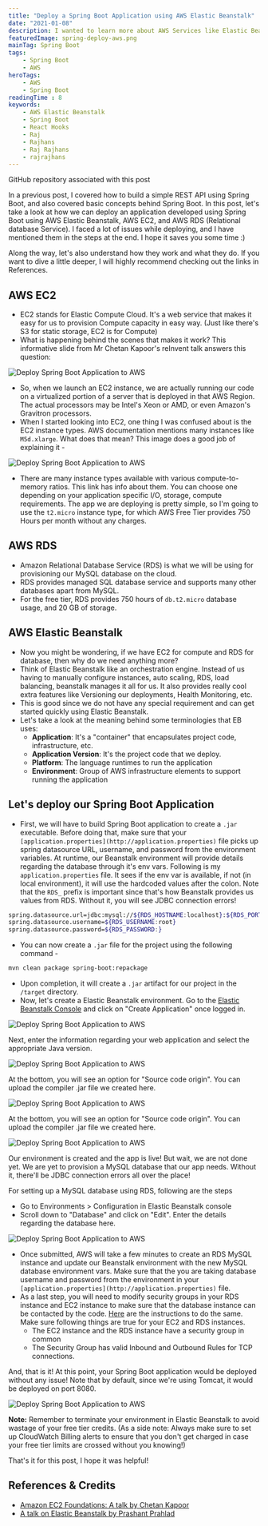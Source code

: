 ```yaml
---
title: "Deploy a Spring Boot Application using AWS Elastic Beanstalk"
date: "2021-01-08"
description: I wanted to learn more about AWS Services like Elastic Beanstalk, RDS, and EC2. So, I tried them out and deployed a simple REST API developed using Spring Boot that uses MySQL as a database. This post covers what these AWS services can do for you, and how you can start using them right away.
featuredImage: spring-deploy-aws.png
mainTag: Spring Boot
tags:
    - Spring Boot
    - AWS
heroTags:
    - AWS
    - Spring Boot
readingTime : 8
keywords:
    - AWS Elastic Beanstalk
    - Spring Boot
    - React Hooks
    - Raj
    - Rajhans
    - Raj Rajhans
    - rajrajhans
---
```


<Alert><ExtLink link="https://github.com/rajrajhans/spring-boot-todo">GitHub repository associated with this post</ExtLink></Alert>

In a previous post, I covered how to build a simple REST API using Spring Boot, and also covered basic concepts behind Spring Boot. In this post, let's take a look at how we can deploy an application developed using Spring Boot using AWS Elastic Beanstalk, AWS EC2, and AWS RDS (Relational database Service). I faced a lot of issues while deploying, and I have mentioned them in the steps at the end. I hope it saves you some time :)

Along the way, let's also understand how they work and what they do. If you want to dive a little deeper, I will highly recommend checking out the links in References.

## AWS EC2

- EC2 stands for Elastic Compute Cloud. It's a web service that makes it easy for us to provision Compute capacity in easy way. (Just like there's S3 for static storage, EC2 is for Compute)
- What is happening behind the scenes that makes it work? This informative slide from Mr Chetan Kapoor's reInvent talk answers this question:

<ImageWrapper>

![Deploy Spring Boot Application to AWS](deploy_spring_boot_aws_1.png)

</ImageWrapper>

- So, when we launch an EC2 instance, we are actually running our code on a virtualized portion of a server that is deployed in that AWS Region. The actual processors may be Intel's Xeon or AMD, or even Amazon's Gravitron processors.
- When I started looking into EC2, one thing I was confused about is the EC2 instance types. AWS documentation mentions many instances like `M5d.xlarge`. What does that mean? This image does a good job of explaining it -

<ImageWrapper width="450px">

![Deploy Spring Boot Application to AWS](deploy_spring_boot_aws_2.png)

</ImageWrapper>

- There are many instance types available with various compute-to-memory ratios. This link has info about them. You can choose one depending on your application specific I/O, storage, compute requirements. The app we are deploying is pretty simple, so I'm going to use the `t2.micro` instance type, for which AWS Free Tier provides 750 Hours per month without any charges.

## AWS RDS

- Amazon Relational Database Service (RDS) is what we will be using for provisioning our MySQL database on the cloud.
- RDS provides managed SQL database service and supports many other databases apart from MySQL.
- For the free tier, RDS provides 750 hours of `db.t2.micro` database usage, and 20 GB of storage.

## AWS Elastic Beanstalk

- Now you might be wondering, if we have EC2 for compute and RDS for database, then why do we need anything more?
- Think of Elastic Beanstalk like an orchestration engine. Instead of us having to manually configure instances, auto scaling, RDS, load balancing, beanstalk manages it all for us. It also provides really cool extra features like Versioning our deployments, Health Monitoring, etc.
- This is good since we do not have any special requirement and can get started quickly using Elastic Beanstalk.
- Let's take a look at the meaning behind some terminologies that EB uses:
    - **Application**: It's a "container" that encapsulates project code, infrastructure, etc.
    - **Application Version**: It's the project code that we deploy.
    - **Platform**: The language runtimes to run the application
    - **Environment**: Group of AWS infrastructure elements to support running the application

## Let's deploy our Spring Boot Application

- First, we will have to build Spring Boot application to create a `.jar` executable. Before doing that, make sure that your `[application.properties](http://application.properties)` file picks up spring datasource URL, username, and password from the environment variables. At runtime, our Beanstalk environment will provide details regarding the database through it's env vars. Following is my `application.properties` file. It sees if the env var is available, if not (in local environment), it will use the hardcoded values after the colon.
Note that the `RDS_` prefix is important since that's how Beanstalk provides us values from RDS. Without it, you will see JDBC connection errors!

```bash
spring.datasource.url=jdbc:mysql://${RDS_HOSTNAME:localhost}:${RDS_PORT:3306}/${RDS_DB_NAME:springtodo}
spring.datasource.username=${RDS_USERNAME:root}
spring.datasource.password=${RDS_PASSWORD:}
```

- You can now create a `.jar` file for the project using the following command -

```bash
mvn clean package spring-boot:repackage
```

- Upon completion, it will create a `.jar` artifact for our project in the `/target` directory.
- Now, let's create a Elastic Beanstalk environment. Go to the [Elastic Beanstalk Console](https://aws.amazon.com/elasticbeanstalk/) and click on "Create Application" once logged in.

<ImageWrapper>

![Deploy Spring Boot Application to AWS](deploy_spring_boot_aws_3.png)

</ImageWrapper>

Next, enter the information regarding your web application and select the appropriate Java version.

<ImageWrapper>

![Deploy Spring Boot Application to AWS](deploy_spring_boot_aws_4.png)

</ImageWrapper>

At the bottom, you will see an option for "Source code origin". You can upload the compiler .jar file we created here.

<ImageWrapper>

![Deploy Spring Boot Application to AWS](deploy_spring_boot_aws_5.png)

</ImageWrapper>

At the bottom, you will see an option for "Source code origin". You can upload the compiler .jar file we created here.

<ImageWrapper>

![Deploy Spring Boot Application to AWS](deploy_spring_boot_aws_6.png)

</ImageWrapper>

Our environment is created and the app is live! But wait, we are not done yet. We are yet to provision a MySQL database that our app needs. Without it, there'll be JDBC connection errors all over the place!

For setting up a MySQL database using RDS, following are the steps

- Go to Environments > Configuration in Elastic Beanstalk console
- Scroll down to "Database" and click on "Edit". Enter the details regarding the database here.

<ImageWrapper>

![Deploy Spring Boot Application to AWS](deploy_spring_boot_aws_7.png)

</ImageWrapper>

- Once submitted, AWS will take a few minutes to create an RDS MySQL instance and update our Beanstalk environment with the new MySQL database environment vars. Make sure that the you are taking database username and password from the environment in your `[application.properties](http://application.properties)` file.
- As a last step, you will need to modify security groups in your RDS instance and EC2 instance to make sure that the database instance can be contacted by the code. [Here](https://stackoverflow.com/questions/46311096/unable-to-establish-connection-to-jdbcmysql-communication-link-failure) are the instructions to do the same. Make sure following things are true for your EC2 and RDS instances.
    - The EC2 instance and the RDS instance have a security group in common
    - The Security Group has valid Inbound and Outbound Rules for TCP connections.

And, that is it! At this point, your Spring Boot application would be deployed without any issue! Note that by default, since we're using Tomcat, it would be deployed on port 8080.

<ImageWrapper>

![Deploy Spring Boot Application to AWS](deploy_spring_boot_aws_7.png)

</ImageWrapper>

**Note:** Remember to terminate your environment in Elastic Beanstalk to avoid wastage of your free tier credits. (As a side note: Always make sure to set up CloudWatch Billing alerts to ensure that you don't get charged in case your free tier limits are crossed without you knowing!)

That's it for this post, I hope it was helpful!

## References & Credits

- [Amazon EC2 Foundations: A talk by Chetan Kapoor](https://www.youtube.com/watch?v=kMMybKqC2Y0)
- [A talk on Elastic Beanstalk by Prashant Prahlad](https://www.youtube.com/watch?v=o4clRJuH9xU&t=872s)
